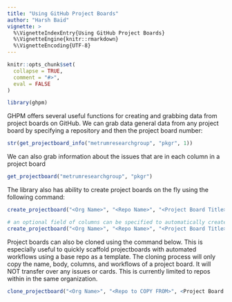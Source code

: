 ```yaml
---
title: "Using GitHub Project Boards"
author: "Harsh Baid"
vignette: >
  %\VignetteIndexEntry{Using GitHub Project Boards}
  %\VignetteEngine{knitr::rmarkdown}
  %\VignetteEncoding{UTF-8}
---
```


```r
knitr::opts_chunk$set(
  collapse = TRUE,
  comment = "#>",
  eval = FALSE
)

library(ghpm)
```

GHPM offers several useful functions for creating and grabbing data from project boards on GitHub. We can grab data general data from any project board by specifying a repository and then the project board number:

```r
str(get_projectboard_info("metrumresearchgroup", "pkgr", 1))
```

We can also grab information about the issues that are in each column in a project board
```r
get_projectboard("metrumresearchgroup", "pkgr")
```

The library also has ability to create project boards on the fly using the following command:
```r
create_projectboard("<Org Name>", "<Repo Name>", "<Project Board Title>", "<Project Board Body">)

# an optional field of columns can be specified to automatically create columns
create_projectboard("<Org Name>", "<Repo Name>", "<Project Board Title>", "<Project Board Body">, columns = c('First Column', 'Second Column', 'Third Column'))
```

Project boards can also be cloned using the command below. This is especially useful to quickly scaffold projectboards with automated workflows using a base repo as a template. The cloning process will only copy the name, body, columns, and workflows of a project board. It will NOT transfer over any issues or cards. This is currently limited to repos within in the same organization.

```r
clone_projectboard("<Org Name>", "<Repo to COPY FROM>", <Project Board Number>, "<Repo to COPY TO>")
```

